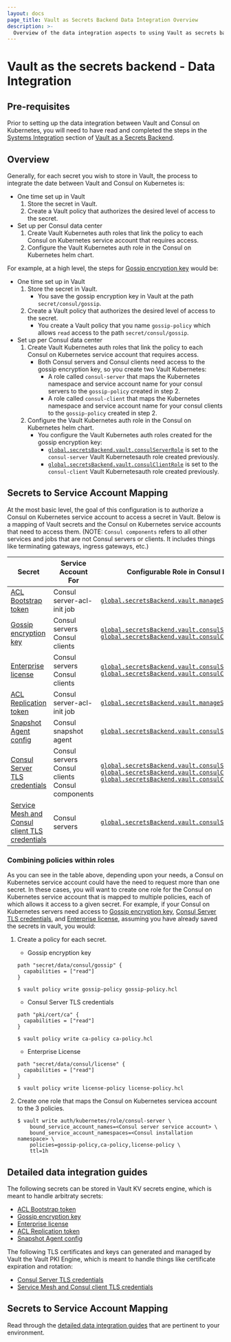 ```yaml
---
layout: docs
page_title: Vault as Secrets Backend Data Integration Overview
description: >-
  Overview of the data integration aspects to using Vault as secrets backend for Consul on Kubernetes.
---
```


# Vault as the secrets backend - Data Integration

## Pre-requisites
Prior to setting up the data integration between Vault and Consul on Kubernetes, you will need to have read and completed the steps in the [Systems Integration](/docs/k8s/installation/vault/systems-integration) section of [Vault as a Secrets Backend](/docs/k8s/installation/vault).

## Overview
Generally, for each secret you wish to store in Vault, the process to integrate the date between Vault and Consul on Kubernetes is: 
- One time set up in Vault
  1. Store the secret in Vault.
  1. Create a Vault policy that authorizes the desired level of access to the secret.
- Set up per Consul data center
  1. Create Vault Kubernetes auth roles that link the policy to each Consul on Kubernetes service account that requires access.
  1. Configure the Vault Kubernetes auth role in the Consul on Kubernetes helm chart.

For example, at a high level, the steps for [Gossip encryption key](/docs/k8s/installation/vault/data-integration/gossip) would be:
- One time set up in Vault
  1. Store the secret in Vault.
      - You save the gossip encryption key in Vault at the path `secret/consul/gossip`.
  1. Create a Vault policy that authorizes the desired level of access to the secret.
      - You create a Vault policy that you name `gossip-policy` which allows `read` access to the path `secret/consul/gossip`.
- Set up per Consul data center
  1. Create Vault Kubernetes auth roles that link the policy to each Consul on Kubernetes service account that requires access.
      - Both Consul servers and Consul clients need access to the gossip encryption key, so you create two Vault Kubernetes:
        - A role called `consul-server` that maps the Kubernetes namespace and service account name for your consul servers to the `gossip-policy` created in step 2.
        - A role called `consul-client` that maps the Kubernetes namespace and service account name for your consul clients to the `gossip-policy` created in step 2.
  1. Configure the Vault Kubernetes auth role in the Consul on Kubernetes helm chart.
      - You configure the Vault Kubernetes auth roles created for the gossip encryption key:
        - [`global.secretsBackend.vault.consulServerRole`](/docs/k8s/helm#v-global-secretsbackend-vault-consulserverrole) is set to the `consul-server` Vault Kubernetesauth role created previously.
        - [`global.secretsBackend.vault.consulClientRole`](/docs/k8s/helm#v-global-secretsbackend-vault-consulclientrole) is set to the `consul-client` Vault Kubernetesauth role created previously.

## Secrets to Service Account Mapping 
At the most basic level, the goal of this configuration is to authorize a Consul on Kubernetes service account to access a secret in Vault. 
Below is a mapping of Vault secrets and the Consul on Kubernetes service accounts that need to access them. 
(NOTE: `Consul components` refers to all other services and jobs that are not Consul servers or clients. 
It includes things like terminating gateways, ingress gateways, etc.)

| Secret | Service Account For | Configurable Role in Consul k8s Helm |
| ------ | ------------------- | ------------------------------------ |
|[ACL Bootstrap token](/docs/k8s/installation/vault/data-integration/bootstrap-token) | Consul server-acl-init job | [`global.secretsBackend.vault.manageSystemACLsRole`](/docs/k8s/helm#v-global-secretsbackend-vault-managesystemaclsrole)|
|[Gossip encryption key](/docs/k8s/installation/vault/data-integration/gossip) | Consul servers<br/>Consul clients | [`global.secretsBackend.vault.consulServerRole`](/docs/k8s/helm#v-global-secretsbackend-vault-consulserverrole)<br/>[`global.secretsBackend.vault.consulClientRole`](/docs/k8s/helm#v-global-secretsbackend-vault-consulclientrole)|
|[Enterprise license](/docs/k8s/installation/vault/data-integration/enterprise-license) | Consul servers<br/>Consul clients | [`global.secretsBackend.vault.consulServerRole`](/docs/k8s/helm#v-global-secretsbackend-vault-consulserverrole)<br/>[`global.secretsBackend.vault.consulClientRole`](/docs/k8s/helm#v-global-secretsbackend-vault-consulclientrole)|
|[ACL Replication token](/docs/k8s/installation/vault/data-integration/replication-token) | Consul server-acl-init job | [`global.secretsBackend.vault.manageSystemACLsRole`](/docs/k8s/helm#v-global-secretsbackend-vault-managesystemaclsrole)|
|[Snapshot Agent config](/docs/k8s/installation/vault/data-integration/snapshot-agent-config) | Consul snapshot agent | [`global.secretsBackend.vault.consulSnapshotAgentRole`](/docs/k8s/helm#v-global-secretsbackend-vault-consulsnapshotagentrole)|
|[Consul Server TLS credentials](/docs/k8s/installation/vault/data-integration/server-tls) | Consul servers<br/>Consul clients<br/>Consul components | [`global.secretsBackend.vault.consulServerRole`](/docs/k8s/helm#v-global-secretsbackend-vault-consulserverrole)<br/>[`global.secretsBackend.vault.consulClientRole`](/docs/k8s/helm#v-global-secretsbackend-vault-consulclientrole)<br/>[`global.secretsBackend.vault.consulCARole`](/docs/k8s/helm#v-global-secretsbackend-vault-consulcarole)|
|[Service Mesh and Consul client TLS credentials](/docs/k8s/installation/vault/data-integration/connect-ca) | Consul servers | [`global.secretsBackend.vault.consulServerRole`](/docs/k8s/helm#v-global-secretsbackend-vault-consulserverrole)|

### Combining policies within roles
As you can see in the table above, depending upon your needs, a Consul on Kubernetes service account could have the need to request more than one secret.  In these cases, you will want to create one role for the Consul on Kubernetes service account that is mapped to multiple policies, each of which allows it access to a given secret.  For example, if your Consul on Kubernetes servers need access to [Gossip encryption key](/docs/k8s/installation/vault/data-integration/gossip), [Consul Server TLS credentials](/docs/k8s/installation/vault/data-integration/server-tls), and [Enterprise license](/docs/k8s/installation/vault/data-integration/enterprise-license), assuming you have already saved the secrets in vault, you would:
1. Create a policy for each secret.
    * Gossip encryption key

    <CodeBlockConfig filename="gossip-policy.hcl">

    ```HCL
    path "secret/data/consul/gossip" {
      capabilities = ["read"]
    }
    ```

    </CodeBlockConfig>

    ```shell-session
    $ vault policy write gossip-policy gossip-policy.hcl
    ```

    * Consul Server TLS credentials

    <CodeBlockConfig filename="ca-policy.hcl">

    ```HCL
    path "pki/cert/ca" {
      capabilities = ["read"]
    }
    ```

    </CodeBlockConfig>

    ```shell-session
    $ vault policy write ca-policy ca-policy.hcl
    ```

    * Enterprise License

    <CodeBlockConfig filename="license-policy.hcl">

    ```HCL
    path "secret/data/consul/license" {
      capabilities = ["read"]
    }
    ```

    </CodeBlockConfig>

    ```shell-session
    $ vault policy write license-policy license-policy.hcl
    ```

1. Create one role that maps the Consul on Kubernetes servicea account to the 3 policies.
    ```shell-session
    $ vault write auth/kubernetes/role/consul-server \
        bound_service_account_names=<Consul server service account> \
        bound_service_account_namespaces=<Consul installation namespace> \
        policies=gossip-policy,ca-policy,license-policy \
        ttl=1h
    ```

## Detailed data integration guides
The following secrets can be stored in Vault KV secrets engine, which is meant to handle arbitraty secrets:
- [ACL Bootstrap token](/docs/k8s/installation/vault/data-integration/bootstrap-token)
- [Gossip encryption key](/docs/k8s/installation/vault/data-integration/gossip)
- [Enterprise license](/docs/k8s/installation/vault/data-integration/enterprise-license)
- [ACL Replication token](/docs/k8s/installation/vault/data-integration/replication-token)
- [Snapshot Agent config](/docs/k8s/installation/vault/data-integration/snapshot-agent-config)

The following TLS certificates and keys can generated and managed by Vault the Vault PKI Engine, which is meant to handle things like certificate expiration and rotation:
- [Consul Server TLS credentials](/docs/k8s/installation/vault/data-integration/server-tls)
- [Service Mesh and Consul client TLS credentials](/docs/k8s/installation/vault/data-integration/connect-ca)

## Secrets to Service Account Mapping
Read through the [detailed data integration guides](#detailed-data-integration-guides) that are pertinent to your environment.
